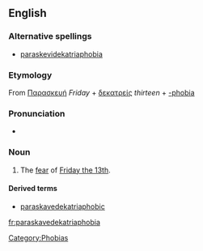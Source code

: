 {{wikipedia|Friday the 13th}}

==English==

===Alternative spellings===
* [[paraskevidekatriaphobia]]

=== Etymology ===
From {{etyl|grc}} [[Παρασκευή]] ''Friday'' + [[δεκατρείς]] ''thirteen'' + [[-phobia]]

===Pronunciation===
*{{rhymes|əʊbiə}}

===Noun===
{{en-noun|paraskavedekatriaphobia|-}}
# {{rare}} The [[fear]] of [[w:Friday the 13th|Friday the 13th]].

====Derived terms====
* [[paraskavedekatriaphobic]]

[[Category:Phobias]]

[[fr:paraskavedekatriaphobia]]